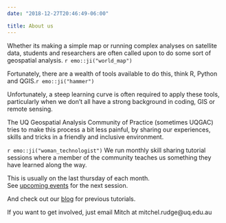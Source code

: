```yaml
---
date: "2018-12-27T20:46:49-06:00"

title: About us
---
```


Whether its making a simple map or running complex analyses on satellite data,  students and researchers are often called upon to do some sort of geospatial analysis. `r emo::ji("world_map")`  

Fortunately, there are a wealth of tools available to do this, think R, Python and QGIS.`r emo::ji("hammer")`    

Unfortunately, a steep learning curve is often required to apply these tools, particularly when we don't all have a strong background in coding, GIS or remote sensing.  

The UQ Geospatial Analysis Community of Practice (sometimes UQGAC) tries to make this process a bit less painful, by sharing  our experiences, skills and tricks in a friendly and inclusive environment.    

`r emo::ji("woman_technologist")` We run monthly skill sharing tutorial sessions where a member of the community teaches us something they have learned along the way. 

This is usually on the last thursday of each month.  
See [upcoming events](/upcoming-events/) for the next session. 

And check out our [blog](/post/) for previous tutorials.  


If you want to get involved, just email Mitch at mitchel.rudge@uq.edu.au




